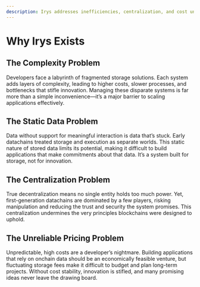 ```yaml
---
description: Irys addresses inefficiencies, centralization, and cost unpredictability in datachains, enabling scalable, programmable data.
---
```


# Why Irys Exists

## The Complexity Problem
    
Developers face a labyrinth of fragmented storage solutions. Each system adds layers of complexity, leading to higher costs, slower processes, and bottlenecks that stifle innovation. Managing these disparate systems is far more than a simple inconvenience—it’s a major barrier to scaling applications effectively.
    
## The Static Data Problem
    
Data without support for meaningful interaction is data that’s stuck. Early datachains treated storage and execution as separate worlds. This static nature of stored data limits its potential, making it difficult to build applications that make commitments about that data. It’s a system built for storage, not for innovation.
    
## The Centralization Problem
    
True decentralization means no single entity holds too much power. Yet, first-generation datachains are dominated by a few players, risking manipulation and reducing the trust and security the system promises. This centralization undermines the very principles blockchains were designed to uphold.
    
## The Unreliable Pricing Problem
    
Unpredictable, high costs are a developer’s nightmare. Building applications that rely on onchain data should be an economically feasible venture, but fluctuating storage fees make it difficult to budget and plan long-term projects. Without cost stability, innovation is stifled, and many promising ideas never leave the drawing board.